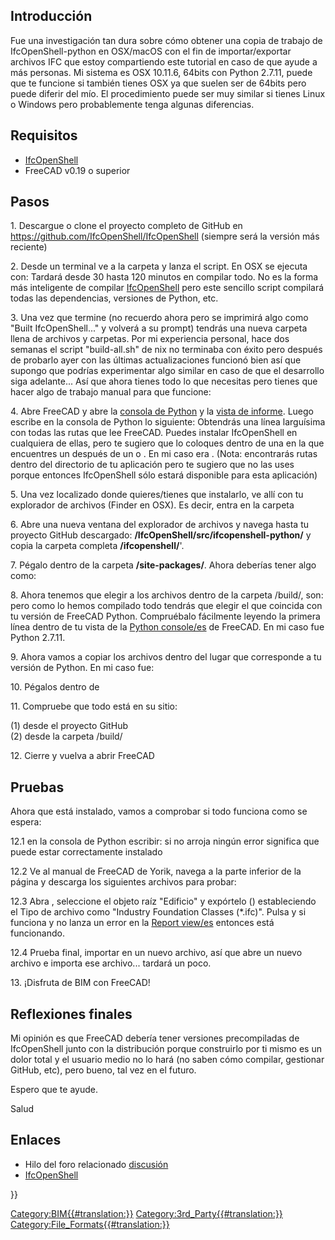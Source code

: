 <languages/>
<div class="mw-translate-fuzzy">
{{TutorialInfo/es
|Topic=Ambiente de trabajo Arquitectura
|Level=Avanzado
|Time=120 minutos
|Author=Pablo Gil
|FCVersion=0.19.x
|Files=
}}
</div>

== Introducción ==
Fue una investigación tan dura sobre cómo obtener una copia de trabajo de IfcOpenShell-python en OSX/macOS con el fin de importar/exportar archivos IFC que estoy compartiendo este tutorial en caso de que ayude a más personas.
Mi sistema es OSX 10.11.6, 64bits con Python 2.7.11, puede que te funcione si también tienes OSX ya que suelen ser de 64bits pero puede diferir del mío. El procedimiento puede ser muy similar si tienes Linux o Windows pero probablemente tenga algunas diferencias.

<span id="Requirements"></span>
== Requisitos ==

* [[IfcOpenShell/es|IfcOpenShell]]
* FreeCAD v0.19 o superior

== Pasos ==
1. Descargue o clone el proyecto completo de GitHub en https://github.com/IfcOpenShell/IfcOpenShell (siempre será la versión más reciente)
: {{incode|git clone https://github.com/IfcOpenShell/IfcOpenShell}}

2. Desde un terminal ve a la carpeta {{FileName|/nix/}} y lanza el script. En OSX se ejecuta con:
{{Code|code=
cd nix/
./build-all.sh
}}
Tardará desde 30 hasta 120 minutos en compilar todo. No es la forma más inteligente de compilar [[IfcOpenShell/es|IfcOpenShell]] pero este sencillo script compilará todas las dependencias, versiones de Python, etc.

3. Una vez que termine (no recuerdo ahora pero se imprimirá algo como "Built IfcOpenShell..." y volverá a su prompt) tendrás una nueva carpeta {{FileName|/IfcOpenShell/build/}} llena de archivos y carpetas. Por mi experiencia personal, hace dos semanas el script "build-all.sh" de nix no terminaba con éxito pero después de probarlo ayer con las últimas actualizaciones funcionó bien así que supongo que podrías experimentar algo similar en caso de que el desarrollo siga adelante...
Así que ahora tienes todo lo que necesitas pero tienes que hacer algo de trabajo manual para que funcione:

4. Abre FreeCAD y abre la [[Python_console/es|consola de Python]] y la [[Report view/es|vista de informe]]. Luego escribe en la consola de Python lo siguiente:
{{Code|código=
importar sys
print sys.path
}}
Obtendrás una línea larguísima con todas las rutas que lee FreeCAD. Puedes instalar IfcOpenShell en cualquiera de ellas, pero te sugiero que lo coloques dentro de una en la que encuentres un {{FileName|/site-packages/}} después de un {{FileName|/Python/}} o {{FileName|/python-algo/}}. En mi caso era {{FileName|/Library/Python/2.7/site-packages}}. (Nota: encontrarás rutas dentro del directorio de tu aplicación pero te sugiero que no las uses porque entonces IfcOpenShell sólo estará disponible para esta aplicación)

5. Una vez localizado donde quieres/tienes que instalarlo, ve allí con tu explorador de archivos (Finder en OSX). Es decir, entra en la carpeta {{FileName|/site-packages/}}
: {{incode|cd site-packages/}} 

6. Abre una nueva ventana del explorador de archivos y navega hasta tu proyecto GitHub descargado: '''/IfcOpenShell/src/ifcopenshell-python/''' y copia la carpeta completa '''/ifcopenshell/''''.

7. Pégalo dentro de la carpeta '''/site-packages/'''. Ahora deberías tener algo como:
{{Code|código=
/paquetes-de-sitio/ifcopenshell/__init__.py
/paquetes-de-sitio/ifcopenshell/entity_instance.py
/paquetes-de-sitio/ifcopenshell/file.py
/paquetes del sitio/ifcopenshell/geom/app.py
/paquetes del sitio/ifcopenshell/geom/main.py
/paquetes/ifcopenshell/geom/occ_utils.py
/paquetes web/ifcopenshell/geom/__init__.py
/paquetes del sitio/ifcopenshell/guid.py
}}

8. Ahora tenemos que elegir a los archivos dentro de la carpeta /build/, son:
{{Code|code=
ifcopenshell_wrapper.so
ifcopenshell_wrapper.py
}}
pero como lo hemos compilado todo tendrás que elegir el que coincida con tu versión de FreeCAD Python. Compruébalo fácilmente leyendo la primera línea dentro de tu vista de la [[Python console/es]] de FreeCAD. En mi caso fue Python 2.7.11.

9. Ahora vamos a copiar los archivos dentro del lugar que corresponde a tu versión de Python. En mi caso fue:
{{Code|code=
/IfcOpenShell/build/Darwin/x86_64/build/ifcopenshell/[b]python-2.7[/b].10/ifcwrap/
}}

10. Pégalos dentro de {{FileName|/site-packages/ifcopenshell/}}

11. Compruebe que todo está en su sitio:
{{Code|code=
/site-packages/ifcopenshell/__init__.py                  (1)
/site-packages/ifcopenshell/entity_instance.py           (1)
/site-packages/ifcopenshell/_ifcopenshell_wrapper.so     (2)
/site-packages/ifcopenshell/file.py                      (1)
/site-packages/ifcopenshell/geom/__init__.py             (1)
/site-packages/ifcopenshell/geom/app.py                  (1)
/site-packages/ifcopenshell/geom/main.py                 (1)
/site-packages/ifcopenshell/geom/occ_utils.py            (1)
/site-packages/ifcopenshell/guid.py                      (1)
/site-packages/ifcopenshell/ifcopenshell_wrapper.py      (2)
}}

(1) desde el proyecto GitHub <br />
(2) desde la carpeta /build/


12. Cierre y vuelva a abrir FreeCAD

== Pruebas ==
Ahora que está instalado, vamos a comprobar si todo funciona como se espera:

12.1 en la consola de Python escribir:
{{Code|code=
import ifcopenshell
from ifcopenshell import geom
}}
si no arroja ningún error significa que puede estar correctamente instalado

<div class="mw-translate-fuzzy">
12.2 Ve al manual de FreeCAD de Yorik, navega a la parte inferior de la página y descarga los siguientes archivos para probar:
{{Code|code=
house.FCStd
house.ifc
}}
</div>

12.3 Abra {{FileName|house.FCStd}}, seleccione el objeto raíz "Edificio" y expórtelo ({{MenuCommand|Archivo → Exportar}}) estableciendo el Tipo de archivo como "Industry Foundation Classes (*.ifc)". Pulsa {{Button|Guardar}} y si funciona y no lanza un error en la [[Report view/es]] entonces está funcionando.

12.4 Prueba final, importar {{FileName|house.ifc}} en un nuevo archivo, así que abre un nuevo archivo e importa ese archivo... tardará un poco.

13. ¡Disfruta de BIM con FreeCAD!

== Reflexiones finales ==
Mi opinión es que FreeCAD debería tener versiones precompiladas de IfcOpenShell junto con la distribución porque construirlo por ti mismo es un dolor total y el usuario medio no lo hará (no saben cómo compilar, gestionar GitHub, etc), pero bueno, tal vez en el futuro.

Espero que te ayude.

Salud

<span id="Links"></span>
== Enlaces ==

* Hilo del foro relacionado [http://forum.freecadweb.org/viewtopic.php?f=23&t=17536 discusión] 
* [[IfcOpenShell/es|IfcOpenShell]]


{{Userdocnavi{{#translation:}}}}
[[Category:BIM{{#translation:}}]]
[[Category:3rd_Party{{#translation:}}]]
[[Category:File_Formats{{#translation:}}]]